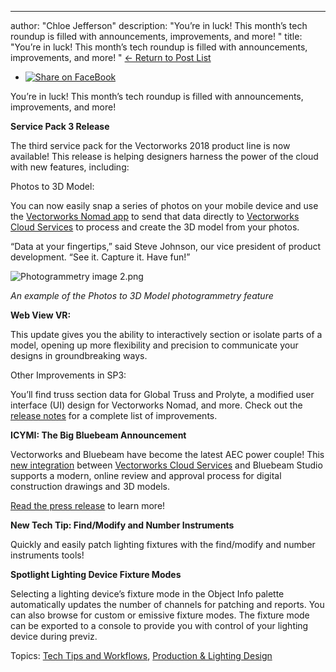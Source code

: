 ---
author: "Chloe Jefferson"
description: "You’re in luck! This month’s tech roundup is filled with announcements, improvements, and more!
"
title: "You’re in luck! This month’s tech roundup is filled with announcements, improvements, and more!
" 
[← Return to Post List](../../../net/vectorworks/blog/index.html) 

* [![Share on FaceBook](https://2659751.fs1.hubspotusercontent-na1.net/hubfs/2659751/michaelDemo/share-FB.png)](https://www.facebook.com/sharer/sharer.php?u=https%3A%2F%2Fblog.vectorworks.net%2Fmarch-tech-roundup)

You’re in luck! This month’s tech roundup is filled with announcements, improvements, and more!

**Service Pack 3 Release**

The third service pack for the Vectorworks 2018 product line is now available! This release is helping designers harness the power of the cloud with new features, including:

Photos to 3D Model:

You can now easily snap a series of photos on your mobile device and use the [Vectorworks Nomad app](https://itunes.apple.com/us/app/vectorworks-nomad/id506706850?mt=8) to send that data directly to [Vectorworks Cloud Services](http://www.vectorworks.net/cloud-services?utm%5Fcampaign=blog&utm%5Fsource=intext&utm%5Fmedium=planetvectorworks&utm%5Fcontent=techroundup0318) to process and create the 3D model from your photos.

“Data at your fingertips,” said Steve Johnson, our vice president of product development. “See it. Capture it. Have fun!”

![Photogrammetry image 2.png](https://blog.vectorworks.net/hs-fs/hubfs/Blog%20Images/180322_March%20Tech%20Roundup/Photogrammetry%20image%202.png?width=628&name=Photogrammetry%20image%202.png)

_An example of the Photos to 3D Model photogrammetry feature_

**Web View VR:**

This update gives you the ability to interactively section or isolate parts of a model, opening up more flexibility and precision to communicate your designs in groundbreaking ways.

Other Improvements in SP3:

You’ll find truss section data for Global Truss and Prolyte, a modified user interface (UI) design for Vectorworks Nomad, and more. Check out the [release notes](http://www.vectorworks.net/downloads/notes/2018SP3%5FNotes) for a complete list of improvements.

**ICYMI: The Big Bluebeam Announcement**

Vectorworks and Bluebeam have become the latest AEC power couple! This [new integration](https://www.youtube.com/watch?v=JH0N%5FNWZTEs&feature=youtu.be) between [Vectorworks Cloud Services](http://www.vectorworks.net/cloud-services?utm%5Fcampaign=pr&utm%5Fsource=intext&utm%5Fmedium=massdistribution&utm%5Fcontent=bluebeam03192018) and Bluebeam Studio supports a modern, online review and approval process for digital construction drawings and 3D models.

[Read the press release](http://www.vectorworks.net/news/press-releases/vectorworks-partners-with-bluebeam-to-make-project-review-and-approval-fast-easy-and-paperless?utm%5Fcampaign=pr&utm%5Fsource=intext&utm%5Fmedium=massdistribution&utm%5Fcontent=sp303222018) to learn more!

**New Tech Tip: Find/Modify and Number Instruments** 

Quickly and easily patch lighting fixtures with the find/modify and number instruments tools!

  
**Spotlight Lighting Device Fixture Modes**

Selecting a lighting device’s fixture mode in the Object Info palette automatically updates the number of channels for patching and reports. You can also browse for custom or emissive fixture modes. The fixture mode can be exported to a console to provide you with control of your lighting device during previz. 

 Topics: [Tech Tips and Workflows](https://blog.vectorworks.net/topic/tech-tips-and-workflows), [Production & Lighting Design](https://blog.vectorworks.net/topic/production-lighting-design) 

 